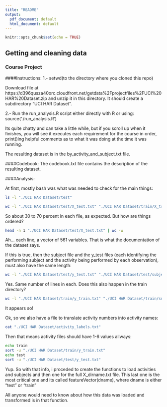 ```yaml
---
title: "README"
output:
  pdf_document: default
  html_document: default
---
```


```r
knitr::opts_chunk$set(echo = TRUE)
```

## Getting and cleaning data 
### Course Project


####Instructions:
1.- setwd(to the directory where you cloned this repo)

Download file at https://d396qusza40orc.cloudfront.net/getdata%2Fprojectfiles%2FUCI%20HAR%20Dataset.zip and unzip it in this directory. It should create a subdirectory "UCI HAR Dataset".

2.- Run the run_analysis.R script either directly with R or using:
source('./run_analysis.R')

Its quite chatty and can take a little while, but if you scroll up when it finishes, you will see it executes each requirement for the course in order, print()ing helpful comments as to what it was doing at the time it was running.

The resulting dataset is in the by_activity_and_subject.txt file.

####Codebook:
The codebook.txt file contains the description of the resulting dataset.

####Analysis:

At first, mostly bash was what was needed to check for the main things:
```bash
ls -l "./UCI HAR Dataset/test"
```
```bash
wc -l "./UCI HAR Dataset/test/X_test.txt" "./UCI HAR Dataset/train/X_train.txt"
```
So about 30 to 70 percent in each file, as expected. 
But how are things ordered? 
```bash
head -n 1 "./UCI HAR Dataset/test/X_test.txt" | wc -w
```
Ah... each line, a vector of 561 variables. That is what the documentation of the dataset says.

If this is true, then the subject file and the y_test files (each identifying the performing subject and the activity being performed by each observation), must also have the same length:
```bash
wc -l "./UCI HAR Dataset/test/y_test.txt" "./UCI HAR Dataset/test/subject_test.txt" 
```
Yes. Same number of lines in each. Does this also happen in the train directory?
```bash
wc -l "./UCI HAR Dataset/train/y_train.txt" "./UCI HAR Dataset/train/subject_train.txt" "./UCI HAR Dataset/train/X_train.txt"
```

It appears so! 

Ok, so we also have a file to translate activity numbers into activity names:
```bash
cat "./UCI HAR Dataset/activity_labels.txt"
```
Then that means activity files should have 1-6 values allways:
```bash
echo train
sort -u "./UCI HAR Dataset/train/y_train.txt"
echo test
sort -u "./UCI HAR Dataset/test/y_test.txt"
```
Yup. So with that info, i proceded to create the functions to load activities and subjects and then one for the full X_dirname.txt file. This last one is the most critical one and its called featureVector(dname), where dname is either "test" or "train"

All anyone would need to know about how this data was loaded and transformed is in that function.
